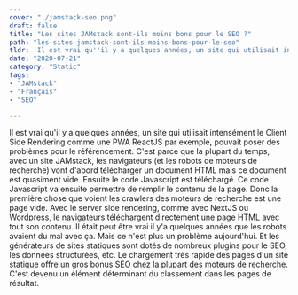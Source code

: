 ```yaml
---
cover: "./jamstack-seo.png"
draft: false
title: "Les sites JAMstack sont-ils moins bons pour le SEO ?"
path: "les-sites-jamstack-sont-ils-moins-bons-pour-le-seo"
tldr: 'Il est vrai qu''il y a quelques années, un site qui utilisait intensément le Client Side Rendering comme une PWA ReactJS par exemple, pouvait poser des problèmes pour le référencement. '
date: "2020-07-21"
category: "Static"
tags:
- "JAMstack"
- "Français"
- "SEO"

---
```

Il est vrai qu'il y a quelques années, un site qui utilisait intensément le Client Side Rendering comme une PWA ReactJS par exemple, pouvait poser des problèmes pour le référencement. C'est parce que la plupart du temps, avec un site JAMstack, les navigateurs (et les robots de moteurs de recherche) vont d'abord télécharger un document HTML mais ce document est quasiment vide. Ensuite le code Javascript est téléchargé. Ce code Javascript va ensuite permettre de remplir le contenu de la page. Donc la première chose que voient les crawlers des moteurs de recherche est une page vide. Avec le server side rendering, comme avec NextJS ou Wordpress, le navigateurs téléchargent directement une page HTML avec tout son contenu. Il était peut être vrai il y'a quelques années que les robots avaient du mal avec ça. Mais ce n'est plus un problème aujourd'hui. Et les générateurs de sites statiques sont dotés de nombreux plugins pour le SEO, les données structurées, etc. Le chargement très rapide des pages d'un site statique offre un gros bonus SEO chez la plupart des moteurs de recherche. C'est devenu un élément déterminant du classement dans les pages de résultat.